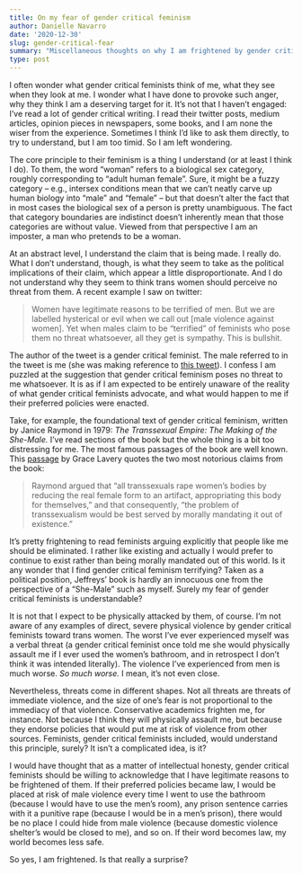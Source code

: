 ```yaml
---
title: On my fear of gender critical feminism
author: Danielle Navarro
date: '2020-12-30'
slug: gender-critical-fear
summary: "Miscellaneous thoughts on why I am frightened by gender critical feminists and their politics."
type: post
---
```


I often wonder what gender critical feminists think of me, what they see when they look at me. I wonder what I have done to provoke such anger, why they think I am a deserving target for it. It's not that I haven't engaged: I've read a lot of gender critical writing. I read their twitter posts, medium articles, opinion pieces in newspapers, some books, and I am none the wiser from the experience. Sometimes I think I'd like to ask them directly, to try to understand, but I am too timid. So I am left wondering.

The core principle to their feminism is a thing I understand (or at least I think I do). To them, the word "woman" refers to a biological sex category, roughly corresponding to "adult human female". Sure, it might be a fuzzy category -- e.g., intersex conditions mean that we can't neatly carve up human biology into "male" and "female" -- but that doesn't alter the fact that in most cases the biological sex of a person is pretty unambiguous. The fact that category boundaries are indistinct doesn't inherently mean that those categories are without value. Viewed from that perspective I am an imposter, a man who pretends to be a woman.

At an abstract level, I understand the claim that is being made. I really do. What I don't understand, though, is what they seem to take as the political implications of their claim, which appear a little disproportionate. And I do not understand why they seem to think trans women should perceive no threat from them. A recent example I saw on twitter:

> Women have legitimate reasons to be terrified of men. But we are labelled hysterical or evil when we call out [male violence against women]. Yet when males claim to be “terrified” of feminists who pose them no threat whatsoever, all they get is sympathy. This is bullshit.

The author of the tweet is a gender critical feminist. The male referred to in the tweet is me (she was making reference to [this tweet](https://twitter.com/djnavarro/status/1343314987800903680)). I confess I am puzzled at the suggestion that gender critical feminism poses no threat to me whatsoever. It is as if I am expected to be entirely unaware of the reality of what gender critical feminists advocate, and what would happen to me if their preferred policies were enacted. 

Take, for example, the foundational text of gender critical feminism, written by Janice Raymond in 1979: *The Transsexual Empire: The Making of the She-Male.* I've read sections of the book but the whole thing is a bit too distressing for me. The most famous passages of the book are well known. This [passage](https://foreignpolicy.com/2020/12/15/uk-transphobia-transgender-court-ruling-puberty-blockers/) by Grace Lavery quotes the two most notorious claims from the book:

> Raymond argued that “all transsexuals rape women’s bodies by reducing the real female form to an artifact, appropriating this body for themselves,” and that consequently, “the problem of transsexualism would be best served by morally mandating it out of existence.” 

It's pretty frightening to read feminists arguing explicitly that people like me should be eliminated. I rather like existing and actually I would prefer to continue to exist rather than being morally mandated out of this world. Is it any wonder that I find gender critical feminism terrifying? Taken as a political position, Jeffreys' book is hardly an innocuous one from the perspective of a "She-Male" such as myself. Surely my fear of gender critical feminists is understandable? 

It is not that I expect to be physically attacked by them, of course. I'm not aware of any examples of direct, severe physical violence by gender critical feminists toward trans women. The worst I've ever experienced myself was a verbal threat (a gender critical feminist once told me she would physically assault me if I ever used the women's bathroom, and in retrospect I don't think it was intended literally). The violence I've experienced from men is much worse. *So much worse.* I mean, it's not even close. 

Nevertheless, threats come in different shapes. Not all threats are threats of immediate violence, and the size of one's fear is not proportional to the immediacy of that violence. Conservative academics frighten me, for instance. Not because I think they will physically assault me, but because they endorse policies that would put me at risk of violence from other sources. Feminists, gender critical feminists included, would understand this principle, surely? It isn't a complicated idea, is it?

I would have thought that as a matter of intellectual honesty, gender critical feminists should be willing to acknowledge that I have legitimate reasons to be frightened of them. If their preferred policies became law, I would be placed at risk of male violence every time I went to use the bathroom (because I would have to use the men's room), any prison sentence carries with it a punitive rape (because I would be in a men's prison), there would be no place I could hide from male violence (because domestic violence shelter's would be closed to me), and so on. If their word becomes law, my world becomes less safe. 

So yes, I am frightened. Is that really a surprise?

